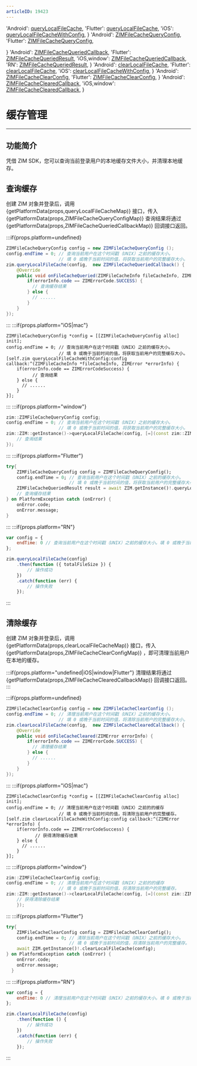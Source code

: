 ```yaml
---
articleID: 19423
---
```



  'Android': <a href='@queryLocalFileCache' target='_blank'>queryLocalFileCache</a>,
  'Flutter': <a href='https://pub.dev/documentation/zego_zim/latest/zego_zim/ZIM/queryLocalFileCache.html' target='_blank'>queryLocalFileCache</a>,
  'iOS': <a href='@queryLocalFileCacheWithConfig' target='_blank'>queryLocalFileCacheWithConfig</a>,
}
  'Android': <a href='@-ZIMFileCacheQueryConfig' target='_blank'>ZIMFileCacheQueryConfig</a>,
  'Flutter': <a href='https://pub.dev/documentation/zego_zim/latest/zego_zim/ZIMFileCacheQueryConfig-class.html' target='_blank'>ZIMFileCacheQueryConfig</a>,
  
}
  'Android': <a href='@-ZIMFileCacheQueriedCallback' target='_blank'>ZIMFileCacheQueriedCallback</a>,
  'Flutter': <a href='https://pub.dev/documentation/zego_zim/latest/zego_zim/ZIMFileCacheQueriedResult-class.html' target='_blank'>ZIMFileCacheQueriedResult</a>,
  'iOS,window': <a href='@ZIMFileCacheQueriedCallback' target='_blank'>ZIMFileCacheQueriedCallback</a>,
  'RN': <a href='@-ZIMFileCacheQueriedResult' target='_blank'>ZIMFileCacheQueriedResult</a>,
}
  'Android': <a href='@clearLocalFileCache' target='_blank'>clearLocalFileCache</a>,
  'Flutter': <a href='https://pub.dev/documentation/zego_zim/latest/zego_zim/ZIM/clearLocalFileCache.html' target='_blank'>clearLocalFileCache</a>,
  'iOS': <a href='@clearLocalFileCacheWithConfig' target='_blank'>clearLocalFileCacheWithConfig</a>,
}
  'Android': <a href='@-ZIMFileCacheClearConfig' target='_blank'>ZIMFileCacheClearConfig</a>,
  'Flutter': <a href='https://pub.dev/documentation/zego_zim/latest/zego_zim/ZIMFileCacheClearConfig-class.html' target='_blank'>ZIMFileCacheClearConfig</a>,
}
  'Android': <a href='@-ZIMFileCacheClearedCallback' target='_blank'>ZIMFileCacheClearedCallback</a>,
  'iOS,window': <a href='@ZIMFileCacheClearedCallback' target='_blank'>ZIMFileCacheClearedCallback</a>,
}


# 缓存管理

- - -

## 功能简介

凭借 ZIM SDK，您可以查询当前登录用户的本地缓存文件大小，并清理本地缓存。


## 查询缓存

创建 ZIM 对象并登录后，调用 {getPlatformData(props,queryLocalFileCacheMap)} 接口，传入 {getPlatformData(props,ZIMFileCacheQueryConfigMap)}
查询结果将通过 {getPlatformData(props,ZIMFileCacheQueriedCallbackMap)} 回调接口返回。


:::if{props.platform=undefined}
```java
ZIMFileCacheQueryConfig config = new ZIMFileCacheQueryConfig ();
config.endTime = 0; // 查询当前用户在这个时间戳（UNIX）之前的缓存大小。
                    // 填 0 或晚于当前时间的值，将获取当前用户的完整缓存大小。
zim.queryLocalFileCache(config,  new ZIMFileCacheQueriedCallback() {
    @Override
    public void onFileCacheQueried(ZIMFileCacheInfo fileCacheInfo, ZIMError errorInfo) {
        if(errorInfo.code == ZIMErrorCode.SUCCESS) {
          // 查询缓存结果
        } else {
          // ......
        }      
    }
});
```
:::
:::if{props.platform="iOS|mac"}
```objc
ZIMFileCacheQueryConfig *config = [[ZIMFileCacheQueryConfig alloc] init];
config.endTime = 0; // 查询当前用户在这个时间戳（UNIX）之前的缓存大小。
                    // 填 0 或晚于当前时间的值，将获取当前用户的完整缓存大小。
[self.zim queryLocalFileCacheWithConfig:config callback:^(ZIMFileCacheInfo *fileCacheInfo, ZIMError *errorInfo) {
    if(errorInfo.code == ZIMErrorCodeSuccess) {
          // 查询结果
    } else {
      // ......
    }
}];
```
:::
:::if{props.platform="window"}
```cpp
zim::ZIMFileCacheQueryConfig config;
config.endTime = 0; // 查询当前用户在这个时间戳（UNIX）之前的缓存大小。
                    // 填 0 或晚于当前时间的值，将获取当前用户的完整缓存大小。
zim::ZIM::getInstance()->queryLocalFileCache(config, [=](const zim::ZIMFileCacheInfo& fileCacheInfo, const zim::ZIMError& errorInfo) {
    // 查询结果
});
```
:::
:::if{props.platform="Flutter"}
```dart
try{
    ZIMFileCacheQueryConfig config = ZIMFileCacheQueryConfig();
    config.endTime = 0; // 查询当前用户在这个时间戳（UNIX）之前的缓存大小。
                        // 填 0 或晚于当前时间的值，将获取当前用户的完整缓存大小。
    ZIMFileCacheQueriedResult result = await ZIM.getInstance()!.queryLocalFileCache(config);
    // 查询缓存结果
} on PlatformException catch (onError) {
    onError.code;
    onError.message;
}
```
:::
:::if{props.platform="RN"}
```javascript
var config = {
    endTime: 0 // 查询当前用户在这个时间戳（UNIX）之前的缓存大小。填 0 或晚于当前时间的值，将获取当前用户的完整缓存大小。
};

zim.queryLocalFileCache(config)
    .then(function ({ totalFileSize }) {
        // 操作成功
    })
    .catch(function (err) {
        // 操作失败
    });
```
:::

## 清除缓存

创建 ZIM 对象并登录后，调用 {getPlatformData(props,clearLocalFileCacheMap)} 接口，传入 {getPlatformData(props,ZIMFileCacheClearConfigMap)} ，即可清理当前用户在本地的缓存。

:::if{props.platform="undefined|iOS|window|Flutter"}
清理结果将通过 {getPlatformData(props,ZIMFileCacheClearedCallbackMap)} 回调接口返回。
:::


:::if{props.platform=undefined}
```java
ZIMFileCacheClearConfig config = new ZIMFileCacheClearConfig ();
config.endTime = 0; // 清理当前用户在这个时间戳（UNIX）之前的缓存大小。
                    // 填 0 或晚于当前时间的值，将清除当前用户的完整缓存大小。
zim.clearLocalFileCache(config,  new ZIMFileCacheClearedCallback() {
    @Override
    public void onFileCacheCleared(ZIMError errorInfo) {
        if(errorInfo.code == ZIMErrorCode.SUCCESS) {
          // 清理缓存结果
        } else {
          // ......
        }      
    }
});
```
:::
:::if{props.platform="iOS|mac"}
```objc
ZIMFileCacheClearConfig *config = [[ZIMFileCacheClearConfig alloc] init];
config.endTime = 0; // 清理当前用户在这个时间戳（UNIX）之前的的缓存
                    // 填 0 或晚于当前时间的值，将清除当前用户的完整缓存。
[self.zim clearLocalFileCacheWithConfig:config callback:^(ZIMError *errorInfo) {
    if(errorInfo.code == ZIMErrorCodeSuccess) {
           // 获得清除缓存结果
    } else {
      // ......
    }
}];
```
:::
:::if{props.platform="window"}
```cpp
zim::ZIMFileCacheClearConfig config;
config.endTime = 0; // 清理当前用户在这个时间戳（UNIX）之前的的缓存
                    // 填 0 或晚于当前时间的值，将清除当前用户的完整缓存。
zim::ZIM::getInstance()->clearLocalFileCache(config, [=](const zim::ZIMError& errorInfo) {
    // 获得清除缓存结果
    });
```
:::
:::if{props.platform="Flutter"}
```dart
try{
    ZIMFileCacheClearConfig config = ZIMFileCacheClearConfig();
    config.endTime = 0; // 清除当前用户在这个时间戳（UNIX）之前的缓存大小。
                        // 填 0 或晚于当前时间的值，将清除当前用户的完整缓存。
    await ZIM.getInstance()!.clearLocalFileCache(config);
} on PlatformException catch (onError) {
    onError.code;
    onError.message;
  }
```
:::
:::if{props.platform="RN"}
```javascript
var config = {
    endTime: 0 // 清理当前用户在这个时间戳（UNIX）之前的缓存大小。填 0 或晚于当前时间的值，将清除当前用户的完整缓存大小。
};

zim.clearLocalFileCache(config)
    .then(function () {
        // 操作成功
    })
    .catch(function (err) {
        // 操作失败
    });
```
:::